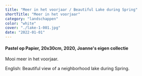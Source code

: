 ```yaml
---
title: "Meer in het voorjaar / Beautiful Lake during Spring"
shortTitle: "Meer in het voorjaar"
category: "landschappen"
color: "white"
cover: "./lake-1-001.jpg"
date: "2022-01-01"
---
```

    
#### Pastel op Papier, 20x30cm, 2020, Joanne's eigen collectie
Mooi meer in het voorjaar.


English: Beautiful view of a neighborhood lake during Spring.